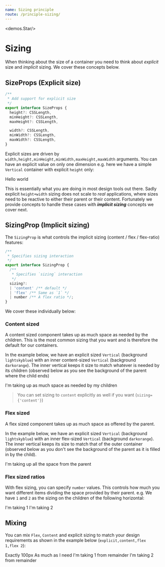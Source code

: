 ```yaml
---
name: Sizing principle
route: /principle-sizing/
---
```



<demos.Star/>

# Sizing
When thinking about the size of a container you need to think about *explicit* size and *implicit* sizing. We cover these concepts below.

## SizeProps (Explicit size)

```ts
/** 
 * Add support for explicit size
 */
export interface SizeProps {
  height?: CSSLength,
  minHeight?: CSSLength,
  maxHeight?: CSSLength,

  width?: CSSLength,
  minWidth?: CSSLength,
  maxWidth?: CSSLength,
}
```

Explicit sizes are driven by `width,height,minHeight,minWidth,maxHeight,maxWidth` arguments. You can have an explicit value on only one dimension e.g. here we have a simple `Vertical` container with explicit `height` only: 

<Playground>
  <Vertical height={100} style={{backgroundColor: "lightskyblue"}}>
    Hello world
  </Vertical>
</Playground>


This is essentially what you are doing in most design tools out there. Sadly explicit `height+width` sizing does not scale to *real* applications, where sizes need to be reactive to either their parent or their content. Fortunately we provide concepts to handle these cases with ***implicit sizing*** concepts we cover next.


## SizingProp (Implicit sizing)
The `SizingProp` is what controls the implicit sizing (content / flex / flex-ratio) features: 

```ts
/** 
 * Specifies sizing interaction
 */
export interface SizingProp {
  /** 
   * Specifies `sizing` interaction
   */
  sizing?:
  | 'content' /** default */
  | 'flex' /** Same as `1` */
  | number /** A flex ratio */;
}
```

We cover these individually below:

### Content sized
A content sized component takes up as much space as needed by the children. This is the most common sizing that you want and is therefore the default for our containers.

In the example below, we have an explicit sized `Vertical` (background `lightskyblue`) with an inner content-sized `Vertical` (background `darkorange`). The inner vertical keeps it size to match whatever is needed by its children (observed below as you see the background of the parent where the child ends)

<Playground>
  <Vertical height={100} style={{backgroundColor: "lightskyblue"}}>
    <Vertical style={{backgroundColor: "darkorange"}}>
        I'm taking up as much space as needed by my children
    </Vertical>  
  </Vertical>
</Playground>

> You can set sizing to `content` explicitly as well if you want (`sizing={'content'}`)

### Flex sized
A flex sized component takes up as much space as offered by the parent. 

In the example below, we have an explicit sized `Vertical` (background `lightskyblue`) with an inner flex-sized `Vertical` (background `darkorange`). The inner vertical keeps its size to match that of the outer container (observed below as you don't see the background of the parent as it is filled in by the child).

<Playground>
  <Vertical height={100} style={{backgroundColor: "lightskyblue"}}>
    <Vertical sizing={'flex'} style={{backgroundColor: "darkorange"}}>
        I'm taking up all the space from the parent
    </Vertical>  
  </Vertical>
</Playground>

### Flex sized ratios
With flex sizing, you can specify `number` values. This controls how much you want different items dividing the space provided by their parent. e.g. We have `1` and `2` as the sizing on the children of the following horizontal:

<Playground>
  <Horizontal height={100} spacing={0} style={{backgroundColor: "lightskyblue"}}>
    <Flex sizing={1} style={{backgroundColor: "darkorange"}}>
        I'm taking 1
    </Flex>  
    <Flex sizing={2} style={{backgroundColor: "lightpink"}}>
        I'm taking 2
    </Flex>
  </Horizontal>
</Playground>

## Mixing

You can mix `Flex`, `Content` and explicit sizing to match your design requirements as shown in the example below (`explicit,content,flex 1,flex 2`):

<Playground>
  <Horizontal height={100} spacing={0} style={{backgroundColor: "lightskyblue"}}>
    <Content width={100} style={{backgroundColor: "limegreen"}}>Exactly 100px</Content>
    <Content style={{backgroundColor: "gold"}}>As much as I need</Content>
    <Flex sizing={1} style={{backgroundColor: "darkorange"}}>
        I'm taking 1 from remainder
    </Flex>  
    <Flex sizing={2} style={{backgroundColor: "lightpink"}}>
        I'm taking 2 from remainder
    </Flex>
  </Horizontal>
</Playground>